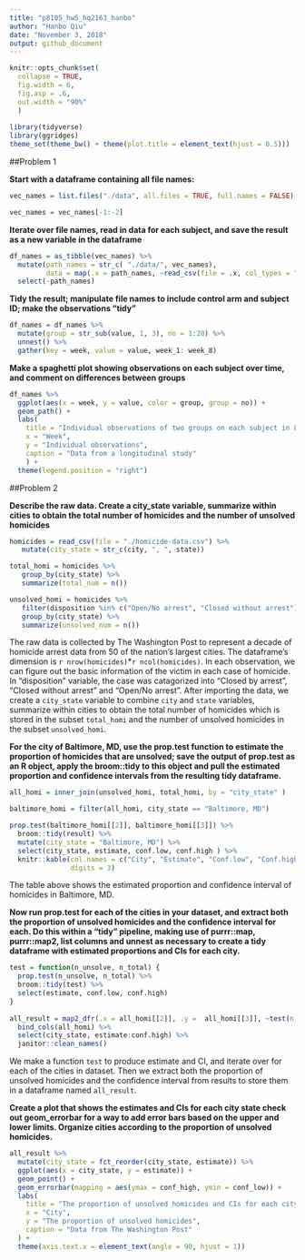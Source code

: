 ```yaml
---
title: "p8105_hw5_hq2163_hanbo"
author: "Hanbo Qiu"
date: "November 3, 2018"
output: github_document
---
```


```r
knitr::opts_chunk$set(
  collapse = TRUE,
  fig.width = 6,
  fig.asp = .6,
  out.width = "90%"
  )
  
library(tidyverse)
library(ggridges)
theme_set(theme_bw() + theme(plot.title = element_text(hjust = 0.5)))
```

##Problem 1

**Start with a dataframe containing all file names:**

```r
vec_names = list.files("./data", all.files = TRUE, full.names = FALSE) 

vec_names = vec_names[-1:-2]
```

**Iterate over file names, read in data for each subject, and save the result as a new variable in the dataframe**

```r
df_names = as_tibble(vec_names) %>% 
  mutate(path_names = str_c( "./data/", vec_names), 
         data = map(.x = path_names, ~read_csv(file = .x, col_types = "dddddddd"))) %>% 
  select(-path_names)
```

**Tidy the result; manipulate file names to include control arm and subject ID; make the observations “tidy”**

```r
df_names = df_names %>% 
  mutate(group = str_sub(value, 1, 3), no = 1:20) %>% 
  unnest() %>% 
  gather(key = week, value = value, week_1: week_8)
```

**Make a spaghetti plot showing observations on each subject over time, and comment on differences between groups**

```r
df_names %>% 
  ggplot(aes(x = week, y = value, color = group, group = no)) +
  geom_path() + 
  labs(
    title = "Individual observations of two groups on each subject in 8 weeks",
    x = "Week",
    y = "Individual observations",
    caption = "Data from a longitudinal study"
    ) +
  theme(legend.position = "right")
```

##Problem 2

**Describe the raw data. Create a city_state variable, summarize within cities to obtain the total number of homicides and the number of unsolved homicides**

```r
homicides = read_csv(file = "./homicide-data.csv") %>% 
   mutate(city_state = str_c(city, ", ", state))

total_homi = homicides %>% 
   group_by(city_state) %>% 
   summarize(total_num = n())

unsolved_homi = homicides %>% 
   filter(disposition %in% c("Open/No arrest", "Closed without arrest")) %>% 
   group_by(city_state) %>% 
   summarize(unsolved_num = n())
```

The raw data is collected by The Washington Post to represent a decade of homicide arrest data from 50 of the nation’s largest cities. The dataframe's dimension is `r nrow(homicides)`*`r ncol(homicides)`. In each observation, we can figure out the basic information of the victim in each case of homicide. In "disposition" variable, the case was catagorized into "Closed by arrest", "Closed without arrest" and "Open/No arrest". After importing the data, we create a `city_state` variable to combine `city` and `state` variables, summarize within cities to obtain the total number of homicides which is stored in the subset `total_homi` and the number of unsolved homicides in the subset `unsolved_homi`.

**For the city of Baltimore, MD, use the prop.test function to estimate the proportion of homicides that are unsolved; save the output of prop.test as an R object, apply the broom::tidy to this object and pull the estimated proportion and confidence intervals from the resulting tidy dataframe.**

```r
all_homi = inner_join(unsolved_homi, total_homi, by = "city_state" )

baltimore_homi = filter(all_homi, city_state == "Baltimore, MD")

prop.test(baltimore_homi[[2]], baltimore_homi[[3]]) %>% 
  broom::tidy(result) %>% 
  mutate(city_state = "Baltimore, MD") %>% 
  select(city_state, estimate, conf.low, conf.high ) %>% 
  knitr::kable(col.names = c("City", "Estimate", "Conf.low", "Conf.high"),
               digits = 3)
```

The table above shows the estimated proportion and confidence interval of homicides in Baltimore, MD. 

**Now run prop.test for each of the cities in your dataset, and extract both the proportion of unsolved homicides and the confidence interval for each. Do this within a “tidy” pipeline, making use of  purrr::map, purrr::map2, list columns and unnest as necessary to create a tidy dataframe with estimated proportions and CIs for each city.**

```r
test = function(n_unsolve, n_total) {
  prop.test(n_unsolve, n_total) %>% 
  broom::tidy(test) %>% 
  select(estimate, conf.low, conf.high)
}
 
all_result = map2_dfr(.x = all_homi[[2]], .y =  all_homi[[3]], ~test(n_unsolve = .x, n_total = .y)) %>%
  bind_cols(all_homi) %>%
  select(city_state, estimate:conf.high) %>% 
  janitor::clean_names()
```

We make a function `test` to produce estimate and CI, and iterate over for each of the cities in dataset. Then we extract both the proportion of unsolved homicides and the confidence interval from results to store them in a dataframe named `all_result`.

**Create a plot that shows the estimates and CIs for each city state check out geom_errorbar for a way to add error bars based on the upper and lower limits. Organize cities according to the proportion of unsolved homicides.**

```r
all_result %>% 
  mutate(city_state = fct_reorder(city_state, estimate)) %>% 
  ggplot(aes(x = city_state, y = estimate)) +
  geom_point() +
  geom_errorbar(mapping = aes(ymax = conf_high, ymin = conf_low)) +
  labs(
    title = "The proportion of unsolved homicides and CIs for each city state",
    x = "City",
    y = "The proportion of unsolved homicides",
    caption = "Data from The Washington Post"
  ) +
  theme(axis.text.x = element_text(angle = 90, hjust = 1))
```